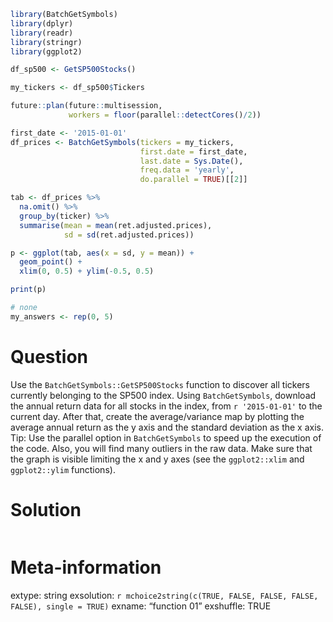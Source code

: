 ```r
library(BatchGetSymbols)
library(dplyr)
library(readr)
library(stringr)
library(ggplot2)

df_sp500 <- GetSP500Stocks()

my_tickers <- df_sp500$Tickers

future::plan(future::multisession, 
             workers = floor(parallel::detectCores()/2))

first_date <- '2015-01-01'
df_prices <- BatchGetSymbols(tickers = my_tickers, 
                             first.date = first_date, 
                             last.date = Sys.Date(),
                             freq.data = 'yearly', 
                             do.parallel = TRUE)[[2]]

tab <- df_prices %>%
  na.omit() %>%
  group_by(ticker) %>%
  summarise(mean = mean(ret.adjusted.prices),
            sd = sd(ret.adjusted.prices))

p <- ggplot(tab, aes(x = sd, y = mean)) + 
  geom_point() + 
  xlim(0, 0.5) + ylim(-0.5, 0.5)

print(p)
```

```r
# none
my_answers <- rep(0, 5)
```

Question
========

Use the `BatchGetSymbols::GetSP500Stocks` function to discover all tickers currently belonging to the SP500 index. Using `BatchGetSymbols`, download the annual return data for all stocks in the index, from `r '2015-01-01'` to the current day. After that, create the average/variance map by plotting the average annual return as the y axis and the standard deviation as the x axis. Tip: Use the parallel option in `BatchGetSymbols` to speed up the execution of the code. Also, you will find many outliers in the raw data. Make sure that the graph is visible limiting the x and y axes (see the `ggplot2::xlim` and `ggplot2::ylim` functions).


Solution
================

```r
```


Meta-information
================
extype: string
exsolution: `r mchoice2string(c(TRUE, FALSE, FALSE, FALSE, FALSE), single = TRUE)`
exname: "function 01"
exshuffle: TRUE

